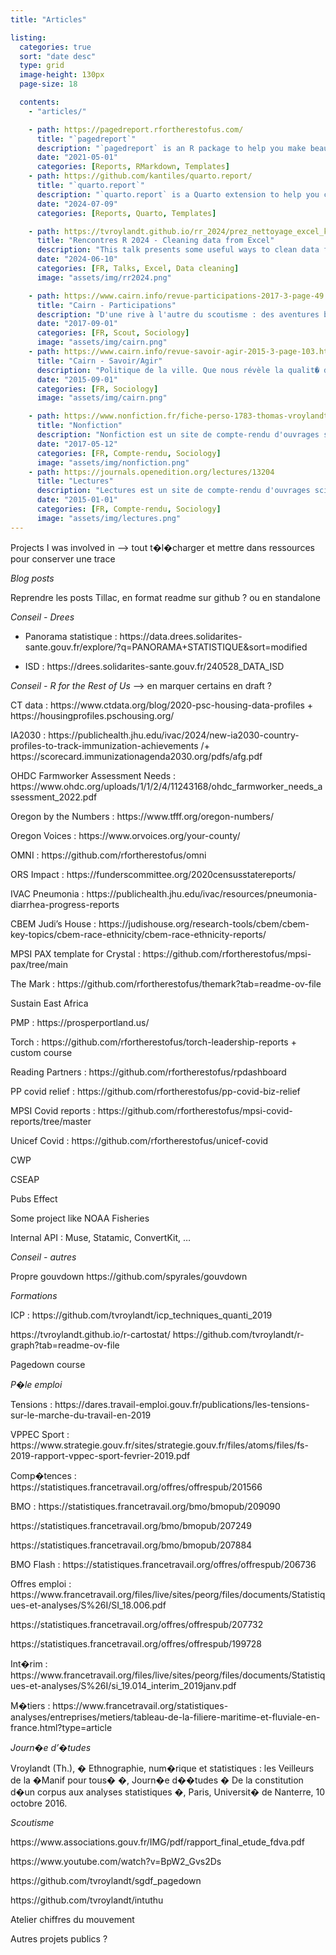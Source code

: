 ```yaml
---
title: "Articles"

listing:
  categories: true
  sort: "date desc"
  type: grid
  image-height: 130px
  page-size: 18

  contents:
    - "articles/"

    - path: https://pagedreport.rfortherestofus.com/
      title: "`pagedreport`"
      description: "`pagedreport` is an R package to help you make beautiful PDF-based reports from RMarkdown"
      date: "2021-05-01"
      categories: [Reports, RMarkdown, Templates]
    - path: https://github.com/kantiles/quarto.report/
      title: "`quarto.report`"
      description: "`quarto.report` is a Quarto extension to help you create reports in Quarto without the burden of handling the stylesheet"
      date: "2024-07-09"
      categories: [Reports, Quarto, Templates]

    - path: https://tvroylandt.github.io/rr_2024/prez_nettoyage_excel_kantiles.html#/title-slide
      title: "Rencontres R 2024 - Cleaning data from Excel"
      description: "This talk presents some useful ways to clean data from Excel that are oddly formatted, mainly using `tidyxl` and `unpivotr`"
      date: "2024-06-10"
      categories: [FR, Talks, Excel, Data cleaning]
      image: "assets/img/rr2024.png"

    - path: https://www.cairn.info/revue-participations-2017-3-page-49.htm
      title: "Cairn - Participations"
      description: "D'une rive à l'autre du scoutisme : des aventures buissonnières à l'apprentissage de la citoyenneté"
      date: "2017-09-01"
      categories: [FR, Scout, Sociology]
      image: "assets/img/cairn.png"
    - path: https://www.cairn.info/revue-savoir-agir-2015-3-page-103.htm
      title: "Cairn - Savoir/Agir"
      description: "Politique de la ville. Que nous révèle la qualit� de vie ?"
      date: "2015-09-01"
      categories: [FR, Sociology]
      image: "assets/img/cairn.png"

    - path: https://www.nonfiction.fr/fiche-perso-1783-thomas-vroylandt.htm
      title: "Nonfiction"
      description: "Nonfiction est un site de compte-rendu d'ouvrages scientifiques"
      date: "2017-05-12"
      categories: [FR, Compte-rendu, Sociology]
      image: "assets/img/nonfiction.png"
    - path: https://journals.openedition.org/lectures/13204
      title: "Lectures"
      description: "Lectures est un site de compte-rendu d'ouvrages scientifiques"
      date: "2015-01-01"
      categories: [FR, Compte-rendu, Sociology]
      image: "assets/img/lectures.png"
---
```


<style>
@import url('https://fonts.googleapis.com/css2?family=Lexend:wght@100..900&family=Open+Sans:ital,wght@0,300..800;1,300..800&display=swap');
</style>

Projects I was involved in --> tout t�l�charger et mettre dans ressources pour conserver une trace

_Blog posts_

Reprendre les posts Tillac, en format readme sur github ? ou en standalone

_Conseil - Drees_

- Panorama statistique : https://data.drees.solidarites-sante.gouv.fr/explore/?q=PANORAMA+STATISTIQUE&sort=modified

- ISD : https://drees.solidarites-sante.gouv.fr/240528_DATA_ISD

_Conseil - R for the Rest of Us_ --> en marquer certains en draft ?

CT data : https://www.ctdata.org/blog/2020-psc-housing-data-profiles + https://housingprofiles.pschousing.org/

IA2030 : https://publichealth.jhu.edu/ivac/2024/new-ia2030-country-profiles-to-track-immunization-achievements /+ https://scorecard.immunizationagenda2030.org/pdfs/afg.pdf

OHDC Farmworker Assessment Needs : https://www.ohdc.org/uploads/1/1/2/4/11243168/ohdc_farmworker_needs_assessment_2022.pdf

Oregon by the Numbers : https://www.tfff.org/oregon-numbers/

Oregon Voices : https://www.orvoices.org/your-county/

OMNI : https://github.com/rfortherestofus/omni

ORS Impact : https://funderscommittee.org/2020censusstatereports/

IVAC Pneumonia : https://publichealth.jhu.edu/ivac/resources/pneumonia-diarrhea-progress-reports

CBEM Judi's House : https://judishouse.org/research-tools/cbem/cbem-key-topics/cbem-race-ethnicity/cbem-race-ethnicity-reports/

MPSI PAX template for Crystal : https://github.com/rfortherestofus/mpsi-pax/tree/main

The Mark : https://github.com/rfortherestofus/themark?tab=readme-ov-file

Sustain East Africa

PMP : https://prosperportland.us/

Torch : https://github.com/rfortherestofus/torch-leadership-reports + custom course

Reading Partners : https://github.com/rfortherestofus/rpdashboard

PP covid relief : https://github.com/rfortherestofus/pp-covid-biz-relief

MPSI Covid reports : https://github.com/rfortherestofus/mpsi-covid-reports/tree/master

Unicef Covid : https://github.com/rfortherestofus/unicef-covid

CWP 

CSEAP

Pubs Effect

Some project like NOAA Fisheries 

Internal API : Muse, Statamic, ConvertKit, ...

_Conseil - autres_

Propre
gouvdown https://github.com/spyrales/gouvdown

_Formations_

ICP : https://github.com/tvroylandt/icp_techniques_quanti_2019

https://tvroylandt.github.io/r-cartostat/
https://github.com/tvroylandt/r-graph?tab=readme-ov-file

Pagedown course

_P�le emploi_

Tensions : https://dares.travail-emploi.gouv.fr/publications/les-tensions-sur-le-marche-du-travail-en-2019

VPPEC Sport : https://www.strategie.gouv.fr/sites/strategie.gouv.fr/files/atoms/files/fs-2019-rapport-vppec-sport-fevrier-2019.pdf

Comp�tences : https://statistiques.francetravail.org/offres/offrespub/201566

BMO : https://statistiques.francetravail.org/bmo/bmopub/209090

https://statistiques.francetravail.org/bmo/bmopub/207249

https://statistiques.francetravail.org/bmo/bmopub/207884

BMO Flash : https://statistiques.francetravail.org/offres/offrespub/206736

Offres emploi : https://www.francetravail.org/files/live/sites/peorg/files/documents/Statistiques-et-analyses/S%26I/SI_18.006.pdf

https://statistiques.francetravail.org/offres/offrespub/207732

https://statistiques.francetravail.org/offres/offrespub/199728

Int�rim : https://www.francetravail.org/files/live/sites/peorg/files/documents/Statistiques-et-analyses/S%26I/si_19.014_interim_2019janv.pdf

M�tiers : https://www.francetravail.org/statistiques-analyses/entreprises/metiers/tableau-de-la-filiere-maritime-et-fluviale-en-france.html?type=article


_Journ�e d'�tudes_

Vroylandt (Th.), � Ethnographie, num�rique et statistiques : les Veilleurs de la �Manif pour tous� �, Journ�e d��tudes � De la constitution d�un corpus aux analyses statistiques �, Paris, Universit� de Nanterre, 10 octobre 2016.

_Scoutisme_

https://www.associations.gouv.fr/IMG/pdf/rapport_final_etude_fdva.pdf

https://www.youtube.com/watch?v=BpW2_Gvs2Ds

https://github.com/tvroylandt/sgdf_pagedown

https://github.com/tvroylandt/intuthu

Atelier chiffres du mouvement

Autres projets publics ?
